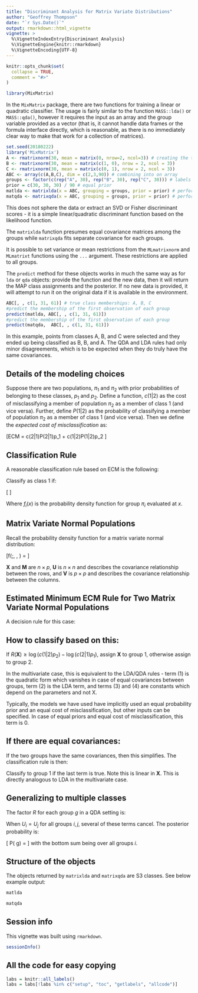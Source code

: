 ```yaml
---
title: "Discriminant Analysis for Matrix Variate Distributions"
author: "Geoffrey Thompson"
date: "`r Sys.Date()`"
output: rmarkdown::html_vignette
vignette: >
  %\VignetteIndexEntry{Discriminant Analysis}
  %\VignetteEngine{knitr::rmarkdown}
  %\VignetteEncoding{UTF-8}
---
```


```r
knitr::opts_chunk$set(
  collapse = TRUE,
  comment = "#>"
)
```

```r
library(MixMatrix)
```

In the `MixMatrix` package, there are two functions for training a linear or quadratic classifier.
The usage is fairly similar to the function `MASS::lda()` or `MASS::qda()`, however it requires the input
as an array and the group variable provided as a vector (that is, it cannot handle
data frames or the formula interface directly, which is reasonable, as there is no immediately
clear way to make that work for a collection of matrices).

```r
set.seed(20180222)
library('MixMatrix')
A <- rmatrixnorm(30, mean = matrix(0, nrow=2, ncol=3)) # creating the three groups
B <- rmatrixnorm(30, mean = matrix(c(1, 0), nrow = 2, ncol = 3))
C <- rmatrixnorm(30, mean = matrix(c(0, 1), nrow = 2, ncol = 3))
ABC <- array(c(A,B,C), dim = c(2,3,90)) # combining into on array
groups <- factor(c(rep("A", 30), rep("B", 30), rep("C", 30))) # labels
prior = c(30, 30, 30) / 90 # equal prior
matlda <- matrixlda(x = ABC, grouping = groups, prior = prior) # perform LDA
matqda <- matrixqda(x = ABC, grouping = groups, prior = prior) # perform QDA
```

This does not sphere the data or extract an SVD or Fisher discriminant scores -
it is a simple linear/quadratic discriminant function based on the
likelihood function.

The `matrixlda` function presumes equal covariance matrices among the groups while `matrixqda`
fits separate covariance for each groups.

It is possible to set variance or mean restrictions from the `MLmatrixnorm` and `MLmatrixt`
functions using the `...` argument. These restrictions are applied to all groups.

The `predict` method for these objects works in much the same way as for `lda`
or `qda` objects: provide the function and the new data, then it will return
the MAP class assignments and the posterior. If no new data is
provided, it will attempt to run it on the original data if it is available
in the environment.

```r
ABC[, , c(1, 31, 61)] # true class memberships: A, B, C
#predict the membership of the first observation of each group
predict(matlda, ABC[, , c(1, 31, 61)])
#predict the membership of the first observation of each group
predict(matqda,  ABC[, , c(1, 31, 61)])

```

In this example, points from classes A, B, and C were selected and they ended
up being classified as B, B, and A. The QDA and LDA rules had only minor
disagreements, which is to be expected when they do truly have the same covariances.

## Details of the modeling choices

Suppose there are two populations, $\pi_1$ and $\pi_2$ with prior probabilities
of belonging to these classes, $p_1$ and $p_2$. Define a function, $c(1|2)$ as
the cost of misclassifying a member of population $\pi_2$ as a member of class
$1$ (and vice versa). Further, define $P(1|2)$ as the probability of classifying
a member of population $\pi_2$ as a member of class $1$ (and vice versa). Then
we define the _expected cost of misclassification_ as:

\[ECM = c(2|1)P(2|1)p_1 + c(1|2)P(1|2)p_2 \]

## Classification Rule

A reasonable classification rule based on ECM is the following:

Classify as class $1$ if:

\[ \frac{f_1(x)}{f_2(x)} \geq \frac{c(1|2) p_2}{c(2|1)p_1} \]

Where $f_i(x)$ is the probability density function for group $\pi_i$ evaluated at $x$.

## Matrix Variate Normal Populations

Recall the probability density function for a matrix variate normal distribution:

\[f(\mathbf{X};\mathbf{M}, \mathbf{U}, \mathbf{V}) = \frac{\exp\left( -\frac{1}{2} \, \mathrm{tr}\left[ \mathbf{V}^{-1} (\mathbf{X} - \mathbf{M})^{T} \mathbf{U}^{-1} (\mathbf{X} - \mathbf{M}) \right] \right)}{(2\pi)^{np/2} |\mathbf{V}|^{n/2} |\mathbf{U}|^{p/2}} \]

$\mathbf{X}$ and $\mathbf{M}$ are $n \times p$, $\mathbf{U}$ is $n \times n$
and describes the covariance relationship between the rows, and $\mathbf{V}$ is
$p \times p$ and describes the covariance relationship between the columns.

## Estimated Minimum ECM Rule for Two Matrix Variate Normal Populations

A decision rule for this case:

\begin{eqnarray}
R(\mathbf{X}) & = & \mathrm{trace}\big[ -\frac{1}{2}(\mathbf{V}_1^{-1} \mathbf{X}^{T} \mathbf{U}_1^{-1} \mathbf{X} - \mathbf{V}_2^{-1} \mathbf{X}^{T} \mathbf{U}_2^{-1} \mathbf{X}) \\
& & +(\mathbf{V}_1^{-1} \mathbf{M}_1^{T} \mathbf{U}_1^{-1} - \mathbf{V}_2^{-1} \mathbf{M}_2^{T} \mathbf{U}_2^{-1}) \mathbf{X} \\
& & -\frac{1}{2}(\mathbf{V}_1^{-1} \mathbf{M}_1^{T} \mathbf{U}_1^{-1} \mathbf{M}_1 - \mathbf{V}_2^{-1} \mathbf{M}_2^{T} \mathbf{U}_2^{-1} \mathbf{M}_2) \big] \\
& & -\frac{1}{2}(p (\log|\mathbf{U}\_1|-\log|\mathbf{U}\_2|)+ n(\log|\mathbf{V}\_1|-\log|\mathbf{V}\_2|) )  
\end{eqnarray}

## How to classify based on this:

If $R(\mathbf{X}) \geq \log(c(1|2)p_2) - \log(c(2|1)p_1)$, assign $\mathbf{X}$
to group $1$, otherwise assign to group $2$.

In the multivariate case, this is equivalent to the LDA/QDA rules - term (1)
is the quadratic form which vanishes in case of equal covariances between groups,
term (2) is the LDA term, and terms (3) and (4) are constants which depend on
the parameters and not $\mathrm{X}$.

Typically, the models we have used have implicitly used an equal probability
prior and an equal cost of misclassification, but other inputs can be specified.
In case of equal priors and equal cost of misclassification, this term is 0.

## If there are equal covariances:

If the two groups have the same covariances, then this simplifies. The
classification rule is then:
\begin{eqnarray}
R(\mathbf{X}) & = & \mathrm{trace}\big[ (\mathbf{V}^{-1} (\mathbf{M}_1 -\mathbf{M}_2)^{T}\mathbf{U}^{-1}) \mathbf{X} \\
& & -\frac{1}{2}(\mathbf{V}^{-1} \mathbf{M}_1^{T} \mathbf{U}^{-1} \mathbf{M}_1 - \mathbf{V}^{-1} \mathbf{M}_2^{T} \mathbf{U}^{-1} \mathbf{M}_2) \big] \\
& \geq & \log(c(1|2)p_2) - \log(c(2|1)p_1)
\end{eqnarray}

Classify to group $1$ if the last term is true. Note this is linear in
$\mathbf{X}$. This is directly analogous to LDA in the multivariate case.

## Generalizing to multiple classes

The factor $R$ for each group $g$ in a QDA setting is:

\begin{eqnarray}
R_g(\mathbf{X}) & = & \mathrm{trace}\big[ -\frac{1}{2}(\mathbf{V}_g^{-1} \mathbf{X}^{T} \mathbf{U}_g^{-1} \mathbf{X} +(\mathbf{V}_g^{-1} \mathbf{M}_g^{T} \mathbf{U}_g^{-1}) \mathbf{X} -\frac{1}{2}(\mathbf{V}_g^{-1} \mathbf{M}_g^{T} \mathbf{U}_g^{-1} \mathbf{M}_g) \big] \\
& & -\frac{1}{2}(p (\log|\mathbf{U}\_g|)+ n(\log|\mathbf{V}\_g|) ) + \log p_g
\end{eqnarray}
When $U_i = U_j$ for all groups $i,j$, several of these terms cancel. The posterior probability is:

\[ P(\mathbf{X} \in g) = \frac{ \exp (R_g (\mathbf{X}))}{\sum_i \exp (R_i(\mathbf{X}))} \]
with the bottom sum being over all groups $i$.

## Structure of the objects

The objects returned by `matrixlda` and `matrixqda` are S3 classes. See below example output:

```r
matlda

matqda

```

## Session info

This vignette was built using `rmarkdown`.

```r
sessionInfo()
```

## All the code for easy copying

```r
labs = knitr::all_labels()
labs = labs[!labs %in% c("setup", "toc", "getlabels", "allcode")]
```

```r

```
